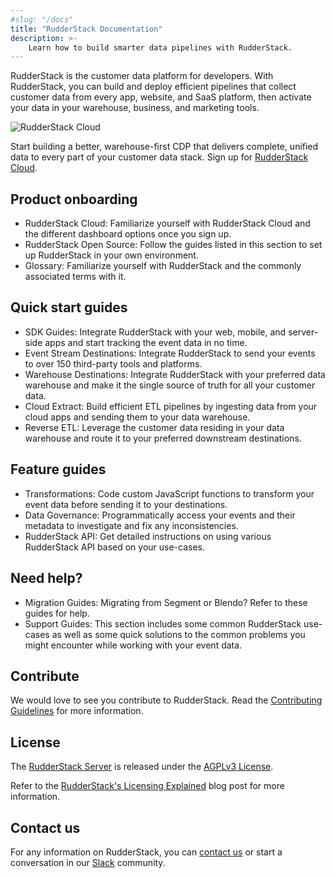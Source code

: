 ```yaml
---
#slug: "/docs"
title: "RudderStack Documentation"
description: >-
    Learn how to build smarter data pipelines with RudderStack.
---
```


RudderStack is the customer data platform for developers. With RudderStack, you can build and deploy efficient pipelines that collect customer data from every app, website, and SaaS platform, then activate your data in your warehouse, business, and marketing tools.

<img src="/assets/rs-cloud/rs-cloud-workflow.png" alt="RudderStack Cloud" />

<div class="successBlock">

Start building a better, warehouse-first CDP that delivers complete, unified data to every part of your customer data stack. Sign up for <a href="https://app.rudderstack.com/signup?type=freetrial" target="_blank">RudderStack Cloud</a>.
</div>

## Product onboarding

* <Link to="/rudderstack-cloud/">RudderStack Cloud</Link>: Familiarize yourself with RudderStack Cloud and the different dashboard options once you sign up.

* <Link to="/rudderstack-open-source/">RudderStack Open Source</Link>: Follow the guides listed in this section to set up RudderStack in your own environment.

* <Link to="/get-started/glossary/">Glossary</Link>: Familiarize yourself with RudderStack and the commonly associated terms with it.


## Quick start guides

* <Link to="/stream-sources/rudderstack-sdk-integration-guides/">SDK Guides</Link>: Integrate RudderStack with your web, mobile, and server-side apps and start tracking the event data in no time.

* <Link to="/destinations/">Event Stream Destinations</Link>: Integrate RudderStack to send your events to over 150 third-party tools and platforms.


* <Link to="/data-warehouse-integrations/">Warehouse Destinations</Link>: Integrate RudderStack with your preferred data warehouse and make it the single source of truth for all your customer data.

* <Link to="/cloud-extract-sources/">Cloud Extract</Link>: Build efficient ETL pipelines by ingesting data from your cloud apps and sending them to your data warehouse.

* <Link to="/reverse-etl/">Reverse ETL</Link>: Leverage the customer data residing in your data warehouse and route it to your preferred downstream destinations.

## Feature guides

* <Link to="/transformations/">Transformations</Link>: Code custom JavaScript functions to transform your event data before sending it to your destinations.

* <Link to="/data-governance/">Data Governance</Link>: Programmatically access your events and their metadata to investigate and fix any inconsistencies.

* <Link to="/rudderstack-api/">RudderStack API</Link>: Get detailed instructions on using various RudderStack API based on your use-cases.


## Need help?

* <Link to="/user-guides/migration-guides/">Migration Guides</Link>: Migrating from Segment or Blendo? Refer to these guides for help.

* <Link to="/user-guides/how-to-guides/">Support Guides</Link>: This section includes some common RudderStack use-cases as well as some quick solutions to the common problems you might encounter while working with your event data.



## Contribute

We would love to see you contribute to RudderStack. Read the [Contributing Guidelines](https://github.com/rudderlabs/rudder-server/blob/master/CONTRIBUTING.md) for more information.

## License

The [RudderStack Server](https://github.com/rudderlabs/rudder-server) is released under the [AGPLv3 License](https://www.gnu.org/licenses/agpl-3.0-standalone.html).

<div class="successBlock">

Refer to the <a href="https://rudderstack.com/blog/rudderstacks-licensing-explained" target="_blank">RudderStack's Licensing Explained</a> blog post for more information.
</div>

## Contact us

For any information on RudderStack, you can [contact us](mailto:%20docs@rudderstack.com) or start a conversation in our [Slack](https://rudderstack.com/join-rudderstack-slack-community) community.
